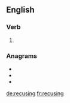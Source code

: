 ==English==

===Verb===
{{head|en|present participle}}

# {{present participle of|recuse|lang=en|nocat=1}}

===Anagrams===
* {{l|en|rescuing}}
* {{l|en|scungier}}
* {{l|en|securing}}

[[de:recusing]]
[[fr:recusing]]